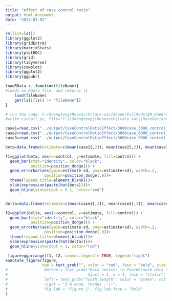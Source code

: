 ```yaml
---
title: "effect of case control ratio"
output: html_document
date: "2023-03-02"
---
```


```r
rm(list=ls())
library(ggplot2)
library(gridExtra)
library(matrixStats)
library(plotROC)
library(grid)
library(tidyverse)
library(cowplot)
library(ggplot2)
library(ggpubr)
```


```r
loadRData <- function(fileName){
#loads an RData file, and returns it
    load(fileName)
    get(ls()[ls() != "fileName"])
}
```


```r
# run the code: C:/Shengtong/Research/rare-var/RCode/FullModelEM_OneGroup.R
#write.csv(all.pi, file="C:\\Shengtong\\Research\\rare-var\\RareVariant\\rare-var-project\\output\\CaseControlRatioEffect\\3000case_6000_control_0302_2023.csv") # save R output 

case1=read.csv("../output/CaseControlRatioEffect/3000case_3000_control_0302_2023.csv", header=T)
case2=read.csv("../output/CaseControlRatioEffect/3000case_6000_control_0302_2023.csv", header=T)
case3=read.csv("../output/CaseControlRatioEffect/3000case_9000_control_0302_2023.csv", header=T)

beta=data.frame(estimate=c(mean(case1[,2]), mean(case2[,2]), mean(case3[,2])), sd=c(sd(case1[,2]), sd(case2[,2]), sd(case3[,2])), control=c("3000", "6000", "9000"))

f1=ggplot(beta, aes(x=control, y=estimate, fill=control)) + 
  geom_bar(stat="identity", color="black", 
           position=position_dodge()) +
  geom_errorbar(aes(ymin=estimate-sd, ymax=estimate+sd), width=.2,
                 position=position_dodge(.9))+
  theme(legend.title=element_blank())+
  ylab(expression(paste(hat(beta))))+
  geom_hline(yintercept = 0.1, color="red")


delta=data.frame(estimate=c(mean(case1[,3]), mean(case2[,3]), mean(case3[,3])), sd=c(sd(case1[,3]), sd(case2[,3]), sd(case3[,3])), control=c("3000", "6000", "9000"))

f2=ggplot(delta, aes(x=control, y=estimate, fill=control)) + 
  geom_bar(stat="identity", color="black", 
           position=position_dodge()) +
  geom_errorbar(aes(ymin=estimate-sd, ymax=estimate+sd), width=.2,
                 position=position_dodge(.9))+
  theme(legend.title=element_blank())+
  ylab(expression(paste(hat(delta))))+
  geom_hline(yintercept = 1, color="red")

 figure=ggarrange(f1, f2, common.legend = TRUE, legend="right") 
annotate_figure(figure,
                top = text_grob("", color = "red", face = "bold", size = 14),
#                bottom = text_grob("Data source: \n ToothGrowth data set", color = "blue",
#                                   hjust = 1, x = 1, face = "italic", size = 10),
#                left = text_grob("Tooth length", color = "green", rot = 90),
#                right = "I'm done, thanks :-)!",
#                fig.lab = "Figure 1", fig.lab.face = "bold"
)

```